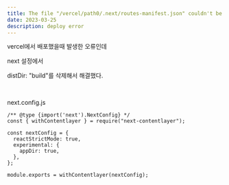 ```yaml
---
title: The file "/vercel/path0/.next/routes-manifest.json" couldn't be found.
date: 2023-03-25
description: deploy error
---
```


vercel에서 배포했을때 발생한 오류인데

next 설정에서

distDir: "build"를 삭제해서 해결했다.

<br />

next.config.js

```tsx
/** @type {import('next').NextConfig} */
const { withContentlayer } = require("next-contentlayer");

const nextConfig = {
  reactStrictMode: true,
  experimental: {
    appDir: true,
  },
};

module.exports = withContentlayer(nextConfig);
```
